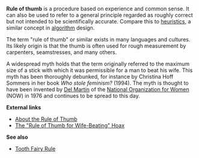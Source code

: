 '''Rule of thumb''' is a procedure based on experience and common sense. It can also be used to refer to a general principle regarded as roughly correct but not intended to be scientifically accurate. Compare this to [[heuristic]]s, a similar concept in [[algorithm]] design.

The term "rule of thumb" or similar exists in many languages and cultures. Its likely origin is that the thumb is often used for rough measurement by carpenters, seamstresses, and many others.

A widespread myth holds that the term originally referred to the maximum size of a stick with which it was permissible for a man to beat his wife. This myth has been thoroughly debunked, for instance by Christina Hoff Sommers in her book ''Who stole feminism?'' (1994). The myth is thought to have been invented by [[Del Martin]] of the [[National Organization for Women]] (NOW) in 1976 and continues to be spread to this day. 

'''External links'''
*[http://www.canlaw.com/rights/thumbrul.htm About the Rule of Thumb]
*[http://www.debunker.com/texts/ruleofthumb.html The "Rule of Thumb for Wife-Beating" Hoax]

'''See also'''
*[[Tooth Fairy Rule]]